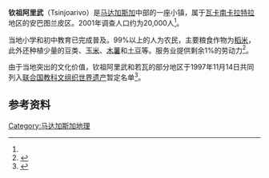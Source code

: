 {{Infobox settlement
<!--See the Table at Infobox Settlement for all fields and descriptions of usage-->
<!-- Basic info  ---------------->
|official_name          = Tsinjoarivo
|other_name             =钦祖阿里武
|native_name            =  <!-- for cities whose native name is not in English -->
|nickname               =
|settlement_type        = <!--For Town or Village (Leave blank for the default City)-->
|motto                  =
<!-- images and maps  ----------->
|image_skyline          =
|imagesize              =
|image_caption          =
|image_flag             =
|flag_size              =
|image_seal             =
|seal_size              =
|image_shield           =
|shield_size            =
|image_blank_emblem     =
|blank_emblem_type      =
|blank_emblem_size      =
|image_map              =
|mapsize                =
|map_caption            =
|image_map1             =
|mapsize1               =
|map_caption1           =
|pushpin_map            = Madagascar<!-- the name of a location map as per http://en.wikipedia.org/wiki/Template:Location_map -->
|pushpin_label_position =bottom
|pushpin_map_caption    =在马达加斯加的位置
|pushpin_mapsize        =180
<!-- Location ------------------>
|coordinates_region     = MG
|subdivision_type       = 国家
|subdivision_name       = {{MAD}}
|subdivision_type1      = 地区
|subdivision_name1      = [[瓦卡南卡拉特拉|瓦卡南卡拉特拉]]
|subdivision_type2      = 行政区
|subdivision_name2      = [[安巴图兰皮|安巴图兰皮]]区
<!-- Politics ----------------->
|government_footnotes   =
|government_type        =
|leader_title           =
|leader_name            =
|leader_title1          = <!-- for places with, say, both a mayor and a city manager -->
|leader_name1           =
|leader_title2          =
|leader_name2           =
|leader_title3          =
|leader_name3           =
|leader_title4          =
|leader_name4           =
|established_title      = <!-- Settled -->
|established_date       =
|established_title2     = <!-- Incorporated (town) -->
|established_date2      =
|established_title3     = <!-- Incorporated (city) -->
|established_date3      =
<!-- Area    --------------------->
|area_magnitude     =
|unit_pref          = <!--Enter: Imperial, if Imperial (metric) is desired-->
|area_footnotes     =
|area_total_km2     = <!-- ALL fields dealing with a measurements are subject to automatic unit conversion-->
|area_land_km2      = <!--See table @ Template:Infobox Settlement for details on automatic unit conversion-->
|area_water_km2     =
|area_total_sq_mi   =
|area_land_sq_mi    =
|area_water_sq_mi   =
|area_water_percent =
|area_urban_km2     =
|area_urban_sq_mi   =
|area_metro_km2     =
|area_metro_sq_mi   =
|area_blank1_title  =
|area_blank1_km2    =
|area_blank1_sq_mi  =
<!-- Population   ----------------------->
|population_as_of               = 2001
|population_footnotes           = <ref name="pop"/>
|population_total               = 20000
|population_note                =
|population_density_km2         =
|population_density_sq_mi       =
|population_metro               =
|population_density_metro_km2   =
|population_density_metro_sq_mi =
|population_urban               =
|population_density_urban_km2   =
|population_density_urban_sq_mi =
|population_blank1_title        =Ethnicities
|population_blank1              =
|population_blank2_title        =Religions
|population_blank2              =
|population_density_blank1_km2  =
|population_density_blank1_sq_mi=
<!-- General information  --------------->
|timezone               = [[东非时间|EAT]]
|utc_offset             = +3
|timezone_DST           = 
|utc_offset_DST         = 
|latd=19 |latm=38 |lats= |latNS=S
|longd=47|longm=41 |longs= |longEW=E
|elevation_footnotes=<ref>数据基于航天飞机雷达地形测绘任务的DEM。</ref>
|elevation_m      = 1561
|elevation_ft     =
<!-- Area/postal codes & others -------->
|postal_code_type =  <!-- enter ZIP code, Postcode, Post code, Postal code... -->
|postal_code      =
|area_code        =
|blank_name       =
|blank_info       =
|blank1_name      =
|blank1_info      =
|website          =
|footnotes        =
}}

'''钦祖阿里武'''（Tsinjoarivo）是[[马达加斯加|马达加斯加]]中部的一座小镇，属于[[瓦卡南卡拉特拉|瓦卡南卡拉特拉]]地区的安巴图兰皮区。2001年调查人口约为20,000人<ref name="pop"/>。

当地小学和初中教育已完成普及。99%以上的人为农民，主要粮食作物为[[稻米|稻米]]，此外还种植少量的豆类、[[玉米|玉米]]、[[木薯|木薯]]和[[马铃薯|土豆]]等。服务业提供剩余1%的劳动力<ref name="pop">{{cite web
 | url=http://www.ilo.cornell.edu/ilo/data.html
 | title=ILO census data
 | publisher=[[康奈尔大学|康奈尔大学]]
 | year=2002
 | accessdate=2008-04-22
 | archive-date=2018-10-11
 | archive-url=https://web.archive.org/web/20181011035214/http://www.ilo.cornell.edu/ilo/data.html
 | dead-url=no
 }}</ref>。

由于当地突出的文化价值，钦祖阿里武和若瓦的部分地区于1997年11月14日共同列入[[联合国教科文组织|联合国教科文组织]][[世界遗产|世界遗产]]暂定名单<ref>{{Cite web |url=http://whc.unesco.org/en/tentativelists/948/ |title=Site et Rova de Tsinjoarivo - UNESCO World Heritage Centre |access-date=2011-06-05 |archive-date=2020-07-28 |archive-url=https://web.archive.org/web/20200728024322/https://whc.unesco.org/en/tentativelists/948/ |dead-url=no }}</ref>。

== 参考资料 ==
{{reflist}}

{{coord|19|38|S|47|41|E|display=title}}
[[Category:马达加斯加地理|Category:马达加斯加地理]]